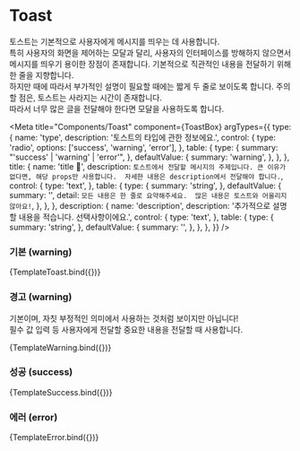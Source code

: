 

<style>
  {`
    h5 {
      font-size: 24px;
      font-weight: 700;
    }
  `}
</style>

# Toast

토스트는 기본적으로 사용자에게 메시지를 띄우는 데 사용합니다.  
특히 사용자의 화면을 제어하는 모달과 달리, 사용자의 인터페이스를 방해하지 않으면서 메시지를 띄우기 용이한 장점이 존재합니다.
기본적으로 직관적인 내용을 전달하기 위해 한 줄을 지향합니다.  
하지만 때에 따라서 부가적인 설명이 필요할 때에는 짧게 두 줄로 보이도록 합니다.
주의할 점은, 토스트는 사라지는 시간이 존재합니다.  
따라서 너무 많은 글을 전달해야 한다면 모달을 사용하도록 합니다.

<Meta
  title="Components/Toast"
  component={ToastBox}
  argTypes={{
    type: {
      name: 'type',
      description: '토스트의 타입에 관한 정보에요.',
      control: {
        type: 'radio',
        options: ['success', 'warning', 'error'],
      },
      table: {
        type: {
          summary: "'success' | 'warning' | 'error'",
        },
        defaultValue: {
          summary: 'warning',
        },
      },
    },
    title: {
      name: 'title 🚨',
      description: `
토스트에서 전달할 메시지의 주제입니다.
큰 이유가 없다면, 해당 props만 사용합니다. 
자세한 내용은 description에서 전달해야 합니다.
`,
      control: {
        type: 'text',
      },
      table: {
        type: {
          summary: 'string',
        },
        defaultValue: {
          summary: '',
          detail: `
모든 내용은 한 줄로 요약해주세요. 
많은 내용은 토스트와 어울리지 않아요!
          `,
        },
      },
    },
    description: {
      name: 'description',
      description: '추가적으로 설명할 내용을 적습니다. 선택사항이에요.',
      control: {
        type: 'text',
      },
      table: {
        type: {
          summary: 'string',
        },
        defaultValue: {
          summary: '',
        },
      },
    },
  }}
/>


### 기본 (warning)

<Canvas>
  <Story
    name="소개"
    args={{
      type: 'warning',
      title: '토스트 컴포넌트 기본입니다!',
      description: '다음과 같이 사용해요.',
    }}
  >
    {TemplateToast.bind({})}
  </Story>
</Canvas>

<ArgsTable story="소개" />

### 경고 (warning)

기본이며, 자칫 부정적인 의미에서 사용하는 것처럼 보이지만 아닙니다!  
필수 값 입력 등 사용자에게 전달할 중요한 내용을 전달할 때 사용합니다.

<Canvas>
  <Story
    name="props.type | warning"
    args={{
      title: '토스트 경고(기본) 컴포넌트 입니다!',
      description: '다음과 같이 사용해요. 🙇🏻‍♂️',
    }}
  >
    {TemplateWarning.bind({})}
  </Story>
</Canvas>

<ArgsTable story="props.type | warning" />

### 성공 (success)

<Canvas>
  <Story
    name="props.type | success"
    args={{
      title: '토스트 성공 컴포넌트 입니다!',
      description: '다음과 같이 사용해요.',
    }}
  >
    {TemplateSuccess.bind({})}
  </Story>
</Canvas>

<ArgsTable story="props.type | success" />

### 에러 (error)

<Canvas>
  <Story
    name="props.type | error"
    args={{
      title: '토스트 에러 컴포넌트 입니다!',
      description: '다음과 같이 사용해요.',
    }}
  >
    {TemplateError.bind({})}
  </Story>
</Canvas>

<ArgsTable story="props.type | error" />
